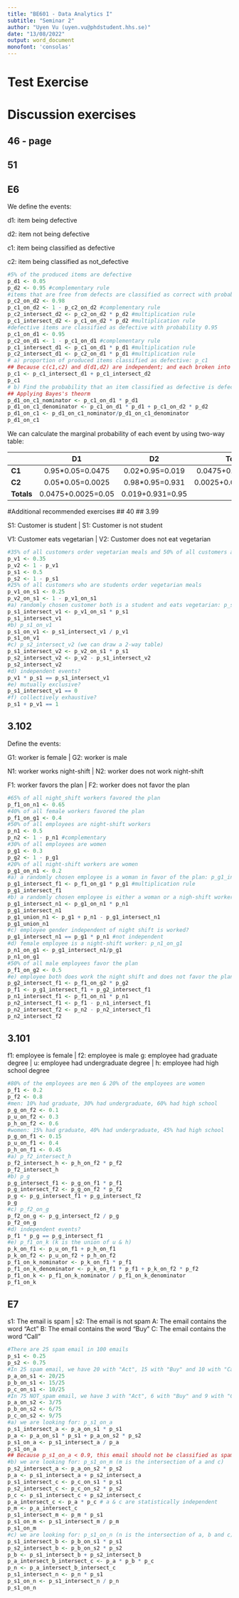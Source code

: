 ```yaml
---
title: "BE601 - Data Analytics I"
subtitle: "Seminar 2"
author: "Uyen Vu (uyen.vu@phdstudent.hhs.se)"
date: "13/08/2022"
output: word_document
monofont: 'consolas'
---
```


\newpage

# Test Exercise
# Discussion exercises
## 46 - page 

## 51

## E6

We define the events:

d1: item being defective

d2: item not being defective

c1: item being classified as defective

c2: item being classified as not_defective

```r
#5% of the produced items are defective
p_d1 <- 0.05
p_d2 <- 0.95 #complementary rule
#items that are free from defects are classified as correct with probability 0.98
p_c2_on_d2 <- 0.98
p_c1_on_d2 <- 1 - p_c2_on_d2 #complementary rule
p_c2_intersect_d2 <- p_c2_on_d2 * p_d2 #multiplication rule
p_c1_intersect_d2 <- p_c1_on_d2 * p_d2 #multiplication rule
#defective items are classified as defective with probability 0.95
p_c1_on_d1 <- 0.95
p_c2_on_d1 <- 1 - p_c1_on_d1 #complementary rule
p_c1_intersect_d1 <- p_c1_on_d1 * p_d1 #multiplication rule
p_c2_intersect_d1 <- p_c2_on_d1 * p_d1 #multiplication rule
# a) proportion of produced items classified as defective: p_c1
## Because c(c1,c2) and d(d1,d2) are independent; and each broken into mutually exclusive and collectively exhaustive:
p_c1 <- p_c1_intersect_d1 + p_c1_intersect_d2
p_c1
# b) Find the probability that an item classified as defective is defective: p_d1_on_c1
## Applying Bayes's theorm
p_d1_on_c1_nominator <- p_c1_on_d1 * p_d1
p_d1_on_c1_denominator <- p_c1_on_d1 * p_d1 + p_c1_on_d2 * p_d2
p_d1_on_c1 <- p_d1_on_c1_nominator/p_d1_on_c1_denominator
p_d1_on_c1
```

We can calculate the marginal probability of each event by using two-way table:

|            |       **D1**       |      **D2**      |      **Totals**      |
|------------|:------------------:|:----------------:|:--------------------:|
| **C1**     | 0.95*0.05=0.0475   | 0.02*0.95=0.019  | 0.0475+0.019=0.0665  |
| **C2**     | 0.05*0.05=0.0025   | 0.98*0.95=0.931  | 0.0025+0.0931=0.9335 |
| **Totals** | 0.0475+0.0025=0.05 | 0.019+0.931=0.95 |           1          |

#Additional recommended exercises
## 40
## 3.99

S1: Customer is student | S1: Customer is not student

V1: Customer eats vegetarian | V2: Customer does not eat vegetarian

```r
#35% of all customers order vegetarian meals and 50% of all customers are students.
p_v1 <- 0.35
p_v2 <- 1 - p_v1
p_s1 <- 0.5
p_s2 <- 1 - p_s1
#25% of all customers who are students order vegetarian meals
p_v1_on_s1 <- 0.25
p_v2_on_s1 <- 1 - p_v1_on_s1
#a) randomly chosen customer both is a student and eats vegetarian: p_s1_intersect_v1
p_s1_intersect_v1 <- p_v1_on_s1 * p_s1
p_s1_intersect_v1
#b) p_s1_on_v1
p_s1_on_v1 <- p_s1_intersect_v1 / p_v1
p_s1_on_v1
#c) p_s2_intersect_v2 (we can draw a 2-way table)
p_s1_intersect_v2 <- p_v2_on_s1 * p_s1
p_s2_intersect_v2 <- p_v2 - p_s1_intersect_v2
p_s2_intersect_v2
#d) independent events?
p_v1 * p_s1 == p_s1_intersect_v1
#e) mutually exclusive?
p_s1_intersect_v1 == 0
#f) collectively exhaustive?
p_s1 + p_v1 == 1
```

## 3.102

Define the events:

G1: worker is female | G2: worker is male

N1: worker works night-shift | N2: worker does not work night-shift

F1: worker favors the plan | F2: worker does not favor the plan

```r
#65% of all night_shift workers favored the plan
p_f1_on_n1 <- 0.65
#40% of all female workers favored the plan
p_f1_on_g1 <- 0.4
#50% of all employees are night-shift workers
p_n1 <- 0.5
p_n2 <- 1 - p_n1 #complementary
#30% of all employees are women
p_g1 <- 0.3
p_g2 <- 1 - p_g1
#20% of all night-shift workers are women
p_g1_on_n1 <- 0.2
#a) a randomly chosen employee is a woman in favor of the plan: p_g1_intersect_f1
p_g1_intersect_f1 <- p_f1_on_g1 * p_g1 #multiplication rule
p_g1_intersect_f1
#b) a randomly chosen employee is either a woman or a nigh-shift worker (or both): p_g1_intersect_n1 & p_g1_union_n1
p_g1_intersect_n1 <- p_g1_on_n1 * p_n1
p_g1_intersect_n1
p_g1_union_n1 <- p_g1 + p_n1 - p_g1_intersect_n1
p_g1_union_n1
#c) employee gender independent of night shift is worked?
p_g1_intersect_n1 == p_g1 * p_n1 #not independent
#d) female employee is a night-shift worker: p_n1_on_g1
p_n1_on_g1 <- p_g1_intersect_n1/p_g1
p_n1_on_g1
#50% of all male employees favor the plan
p_f1_on_g2 <- 0.5
#e) employee both does work the night shift and does not favor the plan: p_n2_intersect_f2
p_g2_intersect_f1 <- p_f1_on_g2 * p_g2
p_f1 <- p_g1_intersect_f1 + p_g2_intersect_f1
p_n1_intersect_f1 <- p_f1_on_n1 * p_n1
p_n2_intersect_f1 <- p_f1 - p_n1_intersect_f1
p_n2_intersect_f2 <- p_n2 - p_n2_intersect_f1
p_n2_intersect_f2
```

## 3.101

f1: employee is female | f2: employee is male
g: employee had graduate degree | u: employee had undergraduate degree | h: employee had high school degree

```r
#80% of the employees are men & 20% of the employees are women
p_f1 <- 0.2
p_f2 <- 0.8
#men: 10% had graduate, 30% had undergraduate, 60% had high school
p_g_on_f2 <- 0.1
p_u_on_f2 <- 0.3
p_h_on_f2 <- 0.6
#women: 15% had graduate, 40% had undergraduate, 45% had high school
p_g_on_f1 <- 0.15
p_u_on_f1 <- 0.4
p_h_on_f1 <- 0.45
#a) p_f2_intersect_h
p_f2_intersect_h <- p_h_on_f2 * p_f2
p_f2_intersect_h
#b) p_g
p_g_intersect_f1 <- p_g_on_f1 * p_f1
p_g_intersect_f2 <- p_g_on_f2 * p_f2
p_g <- p_g_intersect_f1 + p_g_intersect_f2
p_g
#c) p_f2_on_g
p_f2_on_g <- p_g_intersect_f2 / p_g
p_f2_on_g
#d) independent events?
p_f1 * p_g == p_g_intersect_f1
#e) p_f1_on_k (k is the union of u & h)
p_k_on_f1 <- p_u_on_f1 + p_h_on_f1
p_k_on_f2 <- p_u_on_f2 + p_h_on_f2
p_f1_on_k_nominator <- p_k_on_f1 * p_f1
p_f1_on_k_denominator <- p_k_on_f1 * p_f1 + p_k_on_f2 * p_f2
p_f1_on_k <- p_f1_on_k_nominator / p_f1_on_k_denominator
p_f1_on_k
```

## E7

s1: The email is spam | s2: The email is not spam
A: The email contains the word "Act"
B: The email contains the word "Buy"
C: The email contains the word "Call"

```r
#There are 25 spam email in 100 emails
p_s1 <- 0.25
p_s2 <- 0.75
#In 25 spam email, we have 20 with "Act", 15 with "Buy" and 10 with "Call"
p_a_on_s1 <- 20/25
p_b_on_s1 <- 15/25
p_c_on_s1 <- 10/25
#In 75 NOT_spam email, we have 3 with "Act", 6 with "Buy" and 9 with "Call"
p_a_on_s2 <- 3/75
p_b_on_s2 <- 6/75
p_c_on_s2 <- 9/75
#a) we are looking for: p_s1_on_a
p_s1_intersect_a <- p_a_on_s1 * p_s1
p_a <- p_a_on_s1 * p_s1 + p_a_on_s2 * p_s2
p_s1_on_a <- p_s1_intersect_a / p_a
p_s1_on_a
## Because p_s1_on_a < 0.9, this email should not be classified as spam
#b) we are looking for: p_s1_on_m (m is the intersection of a and c)
p_s2_intersect_a <- p_a_on_s2 * p_s2
p_a <- p_s1_intersect_a + p_s2_intersect_a
p_s1_intersect_c <- p_c_on_s1 * p_s1
p_s2_intersect_c <- p_c_on_s2 * p_s2
p_c <- p_s1_intersect_c + p_s2_intersect_c
p_a_intersect_c <- p_a * p_c # a & c are statistically independent
p_m <- p_a_intersect_c
p_s1_intersect_m <- p_m * p_s1
p_s1_on_m <- p_s1_intersect_m / p_m
p_s1_on_m
#c) we are looking for: p_s1_on_n (n is the intersection of a, b and c)
p_s1_intersect_b <- p_b_on_s1 * p_s1
p_s2_intersect_b <- p_b_on_s2 * p_s2
p_b <- p_s1_intersect_b + p_s2_intersect_b
p_a_intersect_b_intersect_c <- p_a * p_b * p_c
p_n <- p_a_intersect_b_intersect_c
p_s1_intersect_n <- p_n * p_s1
p_s1_on_n <- p_s1_intersect_n / p_n
p_s1_on_n
```

